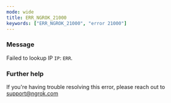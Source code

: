 ```yaml
---
mode: wide
title: ERR_NGROK_21000
keywords: ["ERR_NGROK_21000", "error 21000"]
---
```



### Message

Failed to lookup IP `IP`: `ERR`.

<ErrorDetails />

### Further help

If you're having trouble resolving this error, please reach out to [support@ngrok.com](mailto:support@ngrok.com?subject=Help%20with%20ERR_NGROK_21000)
